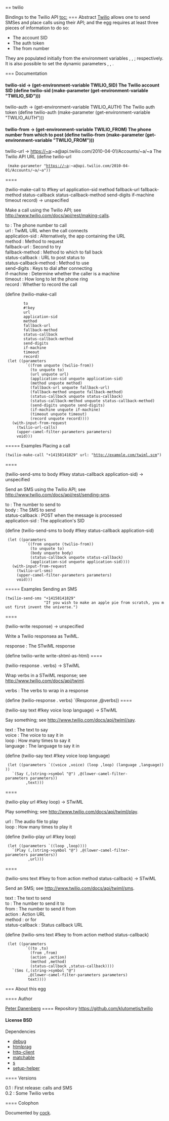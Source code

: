 == twilio

Bindings to the Twilio API
[[toc:]]
=== Abstract
[[http://www.twilio.com/|Twilio]] allows one to send SMSes and
place calls using their API; and the {{twilio}} egg requires at least three
pieces of information to do so:

* The account SID
* The auth token
* The from number

They are populated initially from the environment
variables {{TWILIO_SID}}, {{TWILIO_AUTH}}, {{TWILIO_FROM}};
respectively. It is also possible to set the dynamic
parameters {{twilio-sid}}, {{twilio-auth}}, {{twilio-from}}.


=== Documentation
==== {{twilio-sid}}
<parameter>twilio-sid → (get-environment-variable TWILIO_SID)</parameter>
The Twilio account SID
<enscript highlight="scheme">(define twilio-sid (make-parameter (get-environment-variable "TWILIO_SID")))
</enscript>
==== {{twilio-auth}}
<parameter>twilio-auth → (get-environment-variable TWILIO_AUTH)</parameter>
The Twilio auth token
<enscript highlight="scheme">(define twilio-auth (make-parameter (get-environment-variable "TWILIO_AUTH")))
</enscript>
==== {{twilio-from}}
<parameter>twilio-from → (get-environment-variable TWILIO_FROM)</parameter>
The phone number from which to post
<enscript highlight="scheme">(define twilio-from (make-parameter (get-environment-variable "TWILIO_FROM")))
</enscript>
==== {{twilio-url}}
<parameter>twilio-url → https://~a:~a@api.twilio.com/2010-04-01/Accounts/~a/~a</parameter>
The Twilio API URL
<enscript highlight="scheme">(define twilio-url
  (make-parameter "https://~a:~a@api.twilio.com/2010-04-01/Accounts/~a/~a"))
</enscript>
==== {{twilio-make-call}}
<procedure>(twilio-make-call to #!key url application-sid method fallback-url fallback-method status-callback status-callback-method send-digits if-machine timeout record) → unspecified</procedure>
Make a call using the Twilio API; see [[http://www.twilio.com/docs/api/rest/making-calls]].
; to : The phone number to call
; url : TwiML URL when the call connects
; application-sid : Alternatively, the app containing the URL
; method : Method to request {{url}}
; fallback-url : Second {{url}} to try
; fallback-method : Method to which to fall back
; status-callback : URL to post status to
; status-callback-method : Method to use
; send-digits : Keys to dial after connecting
; if-machine : Determine whether the caller is a machine
; timeout : How long to let the phone ring
; record : Whether to record the call
<enscript highlight="scheme">(define (twilio-make-call
         to
         #!key
         url
         application-sid
         method
         fallback-url
         fallback-method
         status-callback
         status-callback-method
         send-digits
         if-machine
         timeout
         record)
  (let ((parameters
          `((from unquote (twilio-from))
            (to unquote to)
            (url unquote url)
            (application-sid unquote application-sid)
            (method unquote method)
            (fallback-url unquote fallback-url)
            (fallback-method unquote fallback-method)
            (status-callback unquote status-callback)
            (status-callback-method unquote status-callback-method)
            (send-digits unquote send-digits)
            (if-machine unquote if-machine)
            (timeout unquote timeout)
            (record unquote record))))
    (with-input-from-request
      (twilio-url-calls)
      (upper-camel-filter-parameters parameters)
      void)))
</enscript>
===== Examples
Placing a call
 (twilio-make-call "+14158141829" url: "http://example.com/twiml.scm")
==== {{twilio-send-sms}}
<procedure>(twilio-send-sms to body #!key status-callback application-sid) → unspecified</procedure>
Send an SMS using the Twilio API; see [[http://www.twilio.com/docs/api/rest/sending-sms]].
; to : The number to send to
; body : The SMS to send
; status-callback : POST when the message is processed
; application-sid : The application's SID
<enscript highlight="scheme">(define (twilio-send-sms to body #!key status-callback application-sid)
  (let ((parameters
          `((from unquote (twilio-from))
            (to unquote to)
            (body unquote body)
            (status-callback unquote status-callback)
            (application-sid unquote application-sid))))
    (with-input-from-request
      (twilio-url-sms)
      (upper-camel-filter-parameters parameters)
      void)))
</enscript>
===== Examples
Sending an SMS
 (twilio-send-sms "+14158141829"
                  "If you wish to make an apple pie from scratch, you must first invent the universe.")
==== {{twilio-write}}
<procedure>(twilio-write response) → unspecified</procedure>
Write a Twilio responsea as TwiML.
; response : The STwiML response
<enscript highlight="scheme">(define twilio-write write-shtml-as-html)
</enscript>
==== {{twilio-response}}
<procedure>(twilio-response . verbs) → STwiML</procedure>
Wrap verbs in a STwiML response; see [[http://www.twilio.com/docs/api/twiml]].
; verbs : The verbs to wrap in a response
<enscript highlight="scheme">(define (twilio-response . verbs) `(Response ,@verbs))
</enscript>
==== {{twilio-say}}
<procedure>(twilio-say text #!key voice loop language) → STwiML</procedure>
Say something; see [[http://www.twilio.com/docs/api/twiml/say]].
; text : The text to say
; voice : The voice to say it in
; loop : How many times to say it
; language : The language to say it in
<enscript highlight="scheme">(define (twilio-say text #!key voice loop language)
  (let ((parameters `((voice ,voice) (loop ,loop) (language ,language))))
    `(Say (,(string->symbol "@") ,@(lower-camel-filter-parameters parameters))
          ,text)))
</enscript>
==== {{twilio-play}}
<procedure>(twilio-play url #!key loop) → STwiML</procedure>
Play something; see [[http://www.twilio.com/docs/api/twiml/play]].
; url : The audio file to play
; loop : How many times to play it
<enscript highlight="scheme">(define (twilio-play url #!key loop)
  (let ((parameters `((loop ,loop))))
    `(Play (,(string->symbol "@") ,@(lower-camel-filter-parameters parameters))
           ,url)))
</enscript>
==== {{twilio-sms}}
<procedure>(twilio-sms text #!key to from action method status-callback) → STwiML</procedure>
Send an SMS; see [[http://www.twilio.com/docs/api/twiml/sms]].
; text : The text to send
; to : The number to send it to
; from : The number to send it from
; action : Action URL
; method : {{POST}} or {{GET}} for {{action}}
; status-callback : Status callback URL
<enscript highlight="scheme">(define (twilio-sms text #!key to from action method status-callback)
  (let ((parameters
          `((to ,to)
            (from ,from)
            (action ,action)
            (method ,method)
            (status-callback ,status-callback))))
    `(Sms (,(string->symbol "@")
           ,@(lower-camel-filter-parameters parameters)
           text))))
</enscript>
=== About this egg

==== Author

[[/users/klutometis|Peter Danenberg]]
==== Repository
[[https://github.com/klutometis/twilio]]
==== License
BSD
==== Dependencies
* [[debug]]
* [[htmlprag]]
* [[http-client]]
* [[matchable]]
* [[s]]
* [[setup-helper]]

==== Versions
; 0.1 : First release: calls and SMS
; 0.2 : Some Twilio verbs
==== Colophon

Documented by [[/egg/cock|cock]].